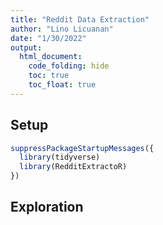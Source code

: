 ```yaml
---
title: "Reddit Data Extraction"
author: "Lino Licuanan"
date: "1/30/2022"
output:
  html_document:
    code_folding: hide
    toc: true
    toc_float: true
---
```


## Setup

```r
suppressPackageStartupMessages({
  library(tidyverse)
  library(RedditExtractoR)
})
```

## Exploration

